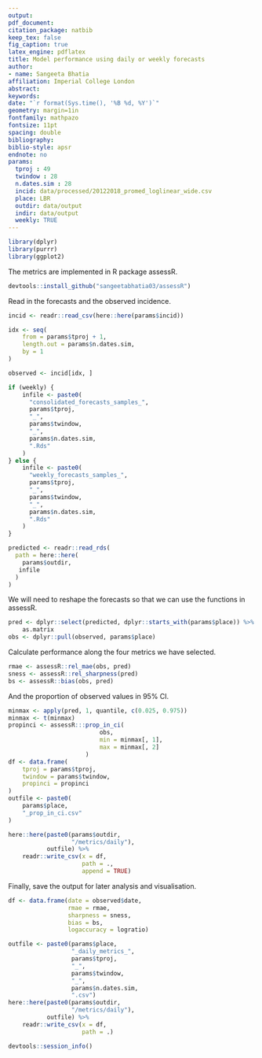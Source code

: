 ```yaml
---
output: 
pdf_document:
citation_package: natbib
keep_tex: false
fig_caption: true
latex_engine: pdflatex
title: Model performance using daily or weekly forecasts
author:
- name: Sangeeta Bhatia
affiliation: Imperial College London
abstract: 
keywords: 
date: "`r format(Sys.time(), '%B %d, %Y')`"
geometry: margin=1in
fontfamily: mathpazo
fontsize: 11pt
spacing: double
bibliography: 
biblio-style: apsr
endnote: no
params:
  tproj : 49
  twindow : 28
  n.dates.sim : 28
  incid: data/processed/20122018_promed_loglinear_wide.csv
  place: LBR
  outdir: data/output
  indir: data/output
  weekly: TRUE
---
```


```r
library(dplyr)
library(purrr)
library(ggplot2)
```
The metrics are implemented in R package assessR.

```r
devtools::install_github("sangeetabhatia03/assessR")
```

Read in the forecasts and the observed incidence.

```r

incid <- readr::read_csv(here::here(params$incid))

idx <- seq(
    from = params$tproj + 1,
    length.out = params$n.dates.sim,
    by = 1
)

observed <- incid[idx, ]

```

```r
if (weekly) {
    infile <- paste0(
      "consolidated_forecasts_samples_",
      params$tproj,
      "_",
      params$twindow,
      "_",
      params$n.dates.sim,
      ".Rds"
    )
} else {
    infile <- paste0(
      "weekly_forecasts_samples_",
      params$tproj,
      "_",
      params$twindow,
      "_",
      params$n.dates.sim,
      ".Rds"
    )
}

predicted <- readr::read_rds(
  path = here::here(
    params$outdir,
   infile
  )
)
```
We will need to reshape the forecasts so that we can use the functions
in assessR.

```r

pred <- dplyr::select(predicted, dplyr::starts_with(params$place)) %>%
    as.matrix
obs <- dplyr::pull(observed, params$place)
```

Calculate performance along the four metrics we have selected.

```r
rmae <- assessR::rel_mae(obs, pred)
sness <- assessR::rel_sharpness(pred)
bs <- assessR::bias(obs, pred)
```

And the proportion of observed values in 95% CI.

```r
minmax <- apply(pred, 1, quantile, c(0.025, 0.975))
minmax <- t(minmax)
propinci <- assessR:::prop_in_ci(
                          obs,
                          min = minmax[, 1],
                          max = minmax[, 2]
                      )
df <- data.frame(
    tproj = params$tproj,
    twindow = params$twindow,
    propinci = propinci
)
outfile <- paste0(
    params$place, 
    "_prop_in_ci.csv"
)

here::here(paste0(params$outdir,
                  "/metrics/daily"),
           outfile) %>%
    readr::write_csv(x = df,
                     path = .,
                     append = TRUE)

```

Finally,  save the output for later analysis and visualisation.

```r
df <- data.frame(date = observed$date,
                 rmae = rmae,
                 sharpness = sness,
                 bias = bs,
                 logaccuracy = logratio)

outfile <- paste0(params$place, 
                  "_daily_metrics_",
                  params$tproj,
                  "_",
                  params$twindow,
                  "_",
                  params$n.dates.sim,
                  ".csv")
here::here(paste0(params$outdir,
                  "/metrics/daily"),
           outfile) %>%
    readr::write_csv(x = df,
                     path = .)

```



```r
devtools::session_info()
```
